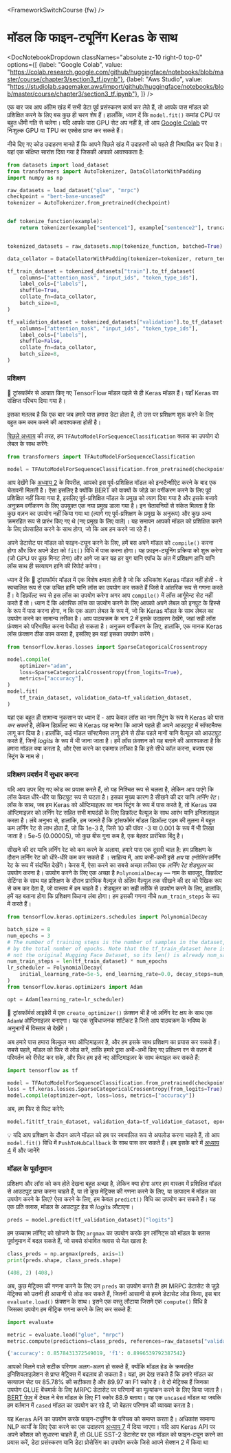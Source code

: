 <FrameworkSwitchCourse {fw} />

# मॉडल कि फाइन-ट्यूनिंग Keras के साथ

<DocNotebookDropdown
  classNames="absolute z-10 right-0 top-0"
  options={[
    {label: "Google Colab", value: "https://colab.research.google.com/github/huggingface/notebooks/blob/master/course/chapter3/section3_tf.ipynb"},
    {label: "Aws Studio", value: "https://studiolab.sagemaker.aws/import/github/huggingface/notebooks/blob/master/course/chapter3/section3_tf.ipynb"},
]} />

एक बार जब आप अंतिम खंड में सभी डेटा पूर्व प्रसंस्करण कार्य कर लेते हैं, तो आपके पास मॉडल को प्रशिक्षित करने के लिए बस कुछ ही चरण शेष हैं। हालाँकि, ध्यान दें कि `model.fit()` कमांड CPU पर बहुत धीमी गति से चलेगा। यदि आपके पास GPU सेट अप नहीं है, तो आप [Google Colab](https://colab.research.google.com/) पर निःशुल्क GPU या TPU का एक्सेस प्राप्त कर सकते हैं।

नीचे दिए गए कोड उदाहरण मानते हैं कि आपने पिछले खंड में उदाहरणों को पहले ही निष्पादित कर दिया है। यहां एक संक्षिप्त सारांश दिया गया है जिसकी आपको आवश्यकता है:

```py
from datasets import load_dataset
from transformers import AutoTokenizer, DataCollatorWithPadding
import numpy as np

raw_datasets = load_dataset("glue", "mrpc")
checkpoint = "bert-base-uncased"
tokenizer = AutoTokenizer.from_pretrained(checkpoint)


def tokenize_function(example):
    return tokenizer(example["sentence1"], example["sentence2"], truncation=True)


tokenized_datasets = raw_datasets.map(tokenize_function, batched=True)

data_collator = DataCollatorWithPadding(tokenizer=tokenizer, return_tensors="tf")

tf_train_dataset = tokenized_datasets["train"].to_tf_dataset(
    columns=["attention_mask", "input_ids", "token_type_ids"],
    label_cols=["labels"],
    shuffle=True,
    collate_fn=data_collator,
    batch_size=8,
)

tf_validation_dataset = tokenized_datasets["validation"].to_tf_dataset(
    columns=["attention_mask", "input_ids", "token_type_ids"],
    label_cols=["labels"],
    shuffle=False,
    collate_fn=data_collator,
    batch_size=8,
)
```

### प्रशिक्षण

🤗 ट्रांसफॉर्मर से आयात किए गए TensorFlow मॉडल पहले से ही Keras मॉडल हैं। यहाँ Keras का संक्षिप्त परिचय दिया गया है।

<Youtube id="rnTGBy2ax1c"/>

इसका मतलब है कि एक बार जब हमारे पास हमारा डेटा होता है, तो उस पर प्रशिक्षण शुरू करने के लिए बहुत कम काम करने की आवश्यकता होती है।

<Youtube id="AUozVp78dhk"/>

[पिछले अध्याय](/course/chapter2) की तरह, हम `TFAutoModelForSequenceClassification` क्लास का उपयोग दो लेबल के साथ करेंगे: 

```py
from transformers import TFAutoModelForSequenceClassification

model = TFAutoModelForSequenceClassification.from_pretrained(checkpoint, num_labels=2)
```

आप देखेंगे कि [अध्याय 2](/course/chapter2) के विपरीत, आपको इस पूर्व-प्रशिक्षित मॉडल को इन्स्टैन्शीऐट करने के बाद एक चेतावनी मिलती है। ऐसा इसलिए है क्योंकि BERT को वाक्यों के जोड़े का वर्गीकरण करने के लिए पूर्व प्रशिक्षित नहीं किया गया है, इसलिए पूर्व-प्रशिक्षित मॉडल के प्रमुख को त्याग दिया गया है और इसके बजाये अनुक्रम वर्गीकरण के लिए उपयुक्त एक नया प्रमुख डाला गया है। इन चेतावनियों से संकेत मिलता है कि कुछ वज़न का उपयोग नहीं किया गया था (त्यागे गए पूर्व-प्रशिक्षण के प्रमुख के अनुरूप) और कुछ अन्य क्रमरहित रूप से प्रारंभ किए गए थे (नए प्रमुख के लिए वाले)। यह समापन आपको मॉडल को प्रशिक्षित करने के लिए प्रोत्साहित करने के साथ होगा, जो कि अब हम करने जा रहे हैं।

अपने डेटासेट पर मॉडल को फाइन-ट्यून करने के लिए, हमें बस अपने मॉडल को `compile()` करना होगा और फिर अपने डेटा को `fit()` विधि में पास करना होगा। यह फ़ाइन-ट्यूनिंग प्रक्रिया को शुरू करेगा (जो GPU पर कुछ मिनट लेगा) और आगे जा कर यह हर युग यानि एपॉच के अंत में प्रशिक्षण हानि यानि लॉस साथ ही सत्यापन हानि की रिपोर्ट करेगा।

<Tip>

ध्यान दें कि 🤗 ट्रांसफॉर्मर मॉडल में एक विशेष क्षमता होती है जो कि अधिकांश Keras मॉडल नहीं होती - वे स्वचालित रूप से एक उचित हानि यानि लॉस का उपयोग कर सकते हैं जिसे वे आंतरिक रूप से गणना करते हैं। वे डिफ़ॉल्ट रूप से इस लॉस का उपयोग करेगा अगर आप `compile()` में लॉस आर्गूमेन्ट सेट नहीं करते हैं तो। ध्यान दें कि आंतरिक लॉस का उपयोग करने के लिए आपको अपने लेबल को इनपुट के हिस्से के रूप में पास करना होगा, न कि एक अलग लेबल के रूप में, जो कि Keras मॉडल के साथ लेबल का उपयोग करने का सामान्य तरीका है। आप पाठ्यक्रम के भाग 2 में इसके उदाहरण देखेंगे, जहां सही लॉस फ़ंक्शन को परिभाषित करना पेचीदा हो सकता है। अनुक्रम वर्गीकरण के लिए, हालांकि, एक मानक Keras लॉस फ़ंक्शन ठीक काम करता है, इसलिए हम यहां इसका उपयोग करेंगे।

</Tip>

```py
from tensorflow.keras.losses import SparseCategoricalCrossentropy

model.compile(
    optimizer="adam",
    loss=SparseCategoricalCrossentropy(from_logits=True),
    metrics=["accuracy"],
)
model.fit(
    tf_train_dataset, validation_data=tf_validation_dataset,
)
```

<Tip warning={true}>

यहां एक बहुत ही सामान्य नुकसान पर ध्यान दें - आप केवल लॉस का नाम स्ट्रिंग के रूप मे Keras को पास *कर सकते* है, लेकिन डिफ़ॉल्ट रूप से Keras यह मानेगा कि आपने पहले ही अपने आउटपुट में सॉफ्टमैक्स लागू कर दिया है। हालाँकि, कई मॉडल सॉफ्टमैक्स लागू होने से ठीक पहले मानों यानि वैल्यूज़ को आउटपुट करते हैं, जिन्हें *logits* के रूप में भी जाना जाता है। हमें लॉस फ़ंक्शन को यह बताने की आवश्यकता है कि हमारा मॉडल क्या करता है, और ऐसा करने का एकमात्र तरीका है कि इसे सीधे कॉल करना, बजाय एक स्ट्रिंग के नाम से।

</Tip>


### प्रशिक्षण प्रदर्शन में सुधार करना

<Youtube id="cpzq6ESSM5c"/>

यदि आप उपर दिए गए कोड का प्रयास करते हैं, तो यह निश्चित रूप से चलता है, लेकिन आप पाएंगे कि लॉस केवल धीरे-धीरे या छिटपुट रूप से घटता
है। इसका मुख्य कारण है सीखने की दर यानि *लर्निंग रेट*। लॉस के साथ, जब हम Keras को ऑप्टिमाइज़र का नाम स्ट्रिंग के रूप में पास करते है, तो
Keras उस ऑप्टिमाइज़र को लर्निंग रेट सहित सभी मापदंडों के लिए डिफ़ॉल्ट वैल्यूज़ के साथ आरंभ यानि इनिशलाइज़ करता है। लंबे अनुभव से,
हालांकि, हम जानते हैं कि ट्रांसफॉर्मर मॉडल डिफ़ॉल्ट एडम की तुलना में बहुत कम लर्निंग रेट से लाभ होता हैं, जो कि 1e-3 है, जिसे 10 की पॉवर -3 या
0.001  के रूप में भी लिखा जाता है। 5e-5 (0.00005), जो कुछ बीस गुना कम है, एक बेहतर प्रारंभिक बिंदु है।

सीखने की दर यानि लर्निंग रेट को कम करने के अलावा, हमारे पास एक दूसरी चाल है: हम प्रशिक्षण के दौरान लर्निंग रेट को
धीरे-धीरे कम कर सकते हैं । साहित्य में, आप कभी-कभी इसे *क्षय* या *एनीलिंग* लर्निंग रेट के रूप में संदर्भित देखेंगे।
केरस में, ऐसा करने का सबसे अच्छा तरीका एक *लर्निंग रेट शेड्यूलर* का उपयोग करना है। उपयोग करने के लिए एक अच्छा है
`PolynomialDecay` — नाम के बावजूद, डिफ़ॉल्ट सेटिंग्स के साथ यह प्रशिक्षण के दौरान प्रारंभिक वैल्यूज़ से अंतिम वैल्यूज़ तक
सीखने की दर को रैखिक रूप से कम कर देता है, जो वास्तव में हम चाहते हैं। शेड्यूलर का सही तरीके से उपयोग करने के लिए,
 हालांकि, हमें यह बताना होगा कि प्रशिक्षण कितना लंबा होगा। हम इसकी गणना नीचे `num_train_steps` के रूप में करते हैं।

```py
from tensorflow.keras.optimizers.schedules import PolynomialDecay

batch_size = 8
num_epochs = 3
# The number of training steps is the number of samples in the dataset, divided by the batch size then multiplied
# by the total number of epochs. Note that the tf_train_dataset here is a batched tf.data.Dataset,
# not the original Hugging Face Dataset, so its len() is already num_samples // batch_size.
num_train_steps = len(tf_train_dataset) * num_epochs
lr_scheduler = PolynomialDecay(
    initial_learning_rate=5e-5, end_learning_rate=0.0, decay_steps=num_train_steps
)
from tensorflow.keras.optimizers import Adam

opt = Adam(learning_rate=lr_scheduler)
```

<Tip>

🤗 ट्रांसफॉर्मर्स लाइब्रेरी में एक `create_optimizer()` फ़ंक्शन भी है जो लर्निंग रेट क्षय के साथ एक `AdamW` ऑप्टिमाइज़र बनाएगा। यह एक सुविधाजनक शॉर्टकट है जिसे आप पाठ्यक्रम के भविष्य के अनुभागों में विस्तार से देखेंगे।

</Tip>

अब हमारे पास हमारा बिल्कुल नया ऑप्टिमाइज़र है, और हम इसके साथ प्रशिक्षण का प्रयास कर सकते हैं। सबसे पहले, मॉडल को फिर से लोड करें, ताकि हमारे द्वारा अभी-अभी किए गए प्रशिक्षण रन से वज़न में परिवर्तन को रीसेट कर सके, और फिर हम इसे नए ऑप्टिमाइज़र के साथ कंपाइल कर सकते हैं:

```py
import tensorflow as tf

model = TFAutoModelForSequenceClassification.from_pretrained(checkpoint, num_labels=2)
loss = tf.keras.losses.SparseCategoricalCrossentropy(from_logits=True)
model.compile(optimizer=opt, loss=loss, metrics=["accuracy"])
```

अब, हम फिर से फिट करेगे:

```py
model.fit(tf_train_dataset, validation_data=tf_validation_dataset, epochs=3)
```

<Tip>

💡 यदि आप प्रशिक्षण के दौरान अपने मॉडल को हब पर स्वचालित रूप से अपलोड करना चाहते हैं, तो आप `model.fit()` विधि में `PushToHubCallback` के साथ पास कर सकते हैं। हम इसके बारे में [अध्याय 4](/course/chapter4/3) में और जानेंगे

</Tip>

### मॉडल के पूर्वानुमान

<Youtube id="nx10eh4CoOs"/>


प्रशिक्षण और लॉस को कम होते देखना बहुत अच्छा है, लेकिन क्या होगा अगर हम वास्तव में प्रशिक्षित मॉडल से आउटपुट प्राप्त करना चाहते हैं, या तो कुछ मेट्रिक्स की गणना करने के लिए, या उत्पादन में मॉडल का उपयोग करने के लिए? ऐसा करने के लिए, हम केवल `predict()` विधि का उपयोग कर सकते हैं। यह एक प्रति क्लास, मॉडल के आउटपुट हेड से *logits* लौटाएगा।

```py
preds = model.predict(tf_validation_dataset)["logits"]
```

हम उच्चतम लॉगिट् को खोजने के लिए `argmax` का उपयोग करके इन लॉगिट्स को मॉडल के क्लास पूर्वानुमान में बदल सकते हैं, जो सबसे संभावित क्लास से मेल खाता है:

```py
class_preds = np.argmax(preds, axis=1)
print(preds.shape, class_preds.shape)
```

```python out
(408, 2) (408,)
```

अब, कुछ मेट्रिक्स की गणना करने के लिए उन `preds` का उपयोग करते हैं! हम MRPC डेटासेट से जुड़े मेट्रिक्स को उतनी ही आसानी से लोड कर सकते हैं, जितनी आसानी से हमने डेटासेट लोड किया, इस बार `evaluate.load()` फ़ंक्शन के साथ। इसने एक वस्तु लौटाया जिसमे एक `compute()` विधि है जिसका उपयोग हम मीट्रिक गणना करने के लिए कर सकते हैं:

```py
import evaluate

metric = evaluate.load("glue", "mrpc")
metric.compute(predictions=class_preds, references=raw_datasets["validation"]["label"])
```

```python out
{'accuracy': 0.8578431372549019, 'f1': 0.8996539792387542}
```

आपको मिलने वाले सटीक परिणाम अलग-अलग हो सकते हैं, क्योंकि मॉडल हेड के क्रमरहित इनिशियलाइज़ेशन से प्राप्त मेट्रिक्स में बदलाव हो सकता है। यहां, हम देख सकते हैं कि हमारे मॉडल का सत्यापन सेट पर 85.78% की सटीकता है और 89.97 का F1 स्कोर है। वे दो  मेट्रिक्स हैं जिनका उपयोग GLUE बेंचमार्क के लिए MRPC डेटासेट पर परिणामों का मूल्यांकन करने के लिए किया जाता है। [BERT पेपर](https://arxiv.org/pdf/1810.04805.pdf) में टेबल ने बेस मॉडल के लिए F1 स्कोर 88.9 बताया। वह एक `uncased` मॉडल था जबकि हम वर्तमान में `cased` मॉडल का उपयोग कर रहे हैं, जो बेहतर परिणाम की व्याख्या करता है।

यह Keras API का उपयोग करके फाइन-ट्यूनिंग के परिचय को समाप्त करता है। अधिकांश सामान्य NLP कार्यों के लिए ऐसा करने का एक उदाहरण [अध्याय 7](course/chapter7) में दिया जाएगा। यदि आप Keras API पर अपने कौशल को सुधारना चाहते हैं, तो GLUE SST-2 डेटासेट पर एक मॉडल को फाइन-ट्यून करने का प्रयास करें, डेटा प्रसंस्करण यानि डेटा प्रोसेसिंग का उपयोग करके जिसे आपने सेक्शन 2 में किया था
